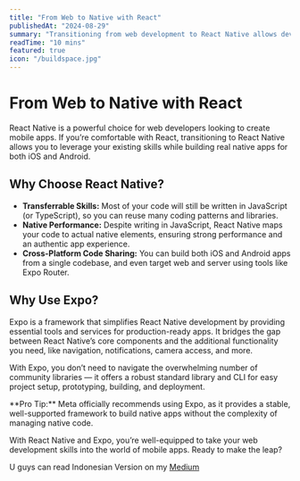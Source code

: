 ```yaml
---
title: "From Web to Native with React"
publishedAt: "2024-08-29"
summary: "Transitioning from web development to React Native allows developers to leverage their existing React skills for building cross-platform mobile apps. Learn why React Native and Expo make this transition seamless."
readTime: "10 mins"
featured: true
icon: "/buildspace.jpg"
---
```



# From Web to Native with React

React Native is a powerful choice for web developers looking to create mobile apps. If you’re comfortable with React, transitioning to React Native allows you to leverage your existing skills while building real native apps for both iOS and Android.

## Why Choose React Native?

- **Transferrable Skills:** Most of your code will still be written in JavaScript (or TypeScript), so you can reuse many coding patterns and libraries.
- **Native Performance:** Despite writing in JavaScript, React Native maps your code to actual native elements, ensuring strong performance and an authentic app experience.
- **Cross-Platform Code Sharing:** You can build both iOS and Android apps from a single codebase, and even target web and server using tools like Expo Router.

## Why Use Expo?

Expo is a framework that simplifies React Native development by providing essential tools and services for production-ready apps. It bridges the gap between React Native’s core components and the additional functionality you need, like navigation, notifications, camera access, and more.

With Expo, you don’t need to navigate the overwhelming number of community libraries — it offers a robust standard library and CLI for easy project setup, prototyping, building, and deployment.

<Callout emoji="🚀">
  **Pro Tip:** Meta officially recommends using Expo, as it provides a stable, well-supported framework to build native apps without the complexity of managing native code.
</Callout>

With React Native and Expo, you’re well-equipped to take your web development skills into the world of mobile apps. Ready to make the leap?

U guys can read Indonesian Version on my [Medium](https://medium.com/@mindpuzzledev/from-web-to-native-with-react-34d6a16258e7/)